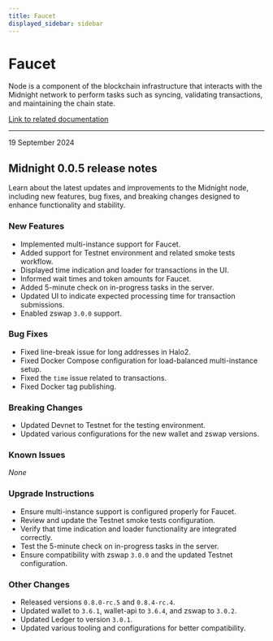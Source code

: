 ```yaml
---
title: Faucet
displayed_sidebar: sidebar
---
```


# Faucet

Node is a component of the blockchain infrastructure that interacts with the Midnight network to perform tasks such as syncing, validating transactions, and maintaining the chain state.

[Link to related documentation](../../develop/nodes-and-dapps/node-endpoints)

---

<div 
  style={{
    marginTop: '0',
    fontSize: '1rem',
    fontWeight: 'normal',
    marginBottom: '0.5rem'
  }}
>
  19 September 2024
</div>

## Midnight 0.0.5 release notes

Learn about the latest updates and improvements to the Midnight node, including new features, bug fixes, and breaking changes designed to enhance functionality and stability.

### New Features
- Implemented multi-instance support for Faucet.  
- Added support for Testnet environment and related smoke tests workflow.  
- Displayed time indication and loader for transactions in the UI.  
- Informed wait times and token amounts for Faucet.  
- Added 5-minute check on in-progress tasks in the server.  
- Updated UI to indicate expected processing time for transaction submissions.  
- Enabled zswap `3.0.0` support.  

### Bug Fixes
- Fixed line-break issue for long addresses in Halo2.  
- Fixed Docker Compose configuration for load-balanced multi-instance setup.  
- Fixed the `time` issue related to transactions.  
- Fixed Docker tag publishing.  

### Breaking Changes
- Updated Devnet to Testnet for the testing environment.  
- Updated various configurations for the new wallet and zswap versions.

### Known Issues
_None_

### Upgrade Instructions
- Ensure multi-instance support is configured properly for Faucet.  
- Review and update the Testnet smoke tests configuration.  
- Verify that time indication and loader functionality are integrated correctly.  
- Test the 5-minute check on in-progress tasks in the server.  
- Ensure compatibility with zswap `3.0.0` and the updated Testnet configuration.  

### Other Changes
- Released versions `0.8.0-rc.5` and `0.8.4-rc.4`.  
- Updated wallet to `3.6.1`, wallet-api to `3.6.4`, and zswap to `3.0.2`.  
- Updated Ledger to version `3.0.1`.  
- Updated various tooling and configurations for better compatibility.  
